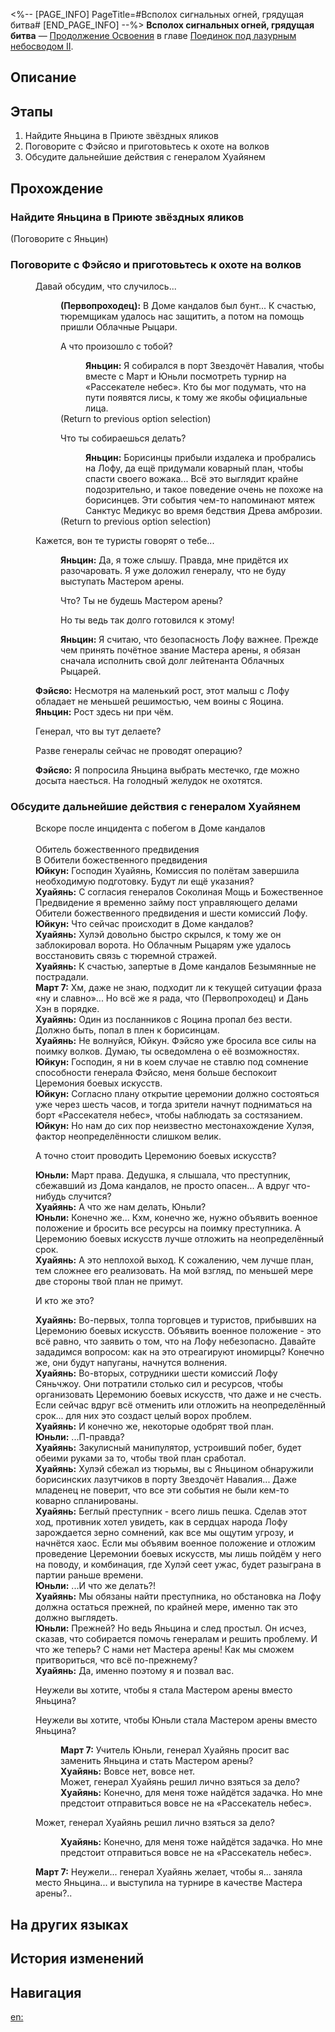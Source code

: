 <%-- [PAGE_INFO]
PageTitle=#Всполох сигнальных огней, грядущая битва#
[END_PAGE_INFO] --%>
{{Дополнить|Диалоги.}}
{{Миссия Инфобокс
|id              = 2022201
|Название        = 
|Изображение     = Миссия Всполох сигнальных огней, грядущая битва.png
|Тип             = Продолжение Освоения
|Событие         = 
|Глава           = Поединок под лазурным небосводом II
|Условия         = Завершена [[Продолжение Освоения]] «[[Волчий побег, неизвестный исход]]»
|Персонажи       = Март 7; Первопроходец; Фэйсяо; Хуайянь; Юйкун; Юньли; Яньцин
|СтартЛокация    = [[Лофу Сяньчжоу]] — [[Центральная гавань Приюта звёздных яликов]]
|Мир             = Лофу Сяньчжоу
|Предыдущая      = Волчий побег, неизвестный исход
|Следующая       = Ниточка вьётся, в минувших делах отзовётся
|Награды         = Опыт Освоения*200; Звёздный нефрит*30; Путеводитель путешественника*2; Очищенный эфир*2; Кредиты*20 000
}}
'''Всполох сигнальных огней, грядущая битва''' — [[Продолжение Освоения]] в главе [[Поединок под лазурным небосводом II]].

==Описание==
{{Описание|Борисинский преступник Хулэй сбежал из тюрьмы, захватив в заложники посланника с Яоцина и поставив под угрозу Церемонию боевых искусств. В Обители божественного предвидения Март 7 и Юньли слушают анализ ситуации генерала Хуайяня, пока Яньцин в тревоге ожидает приказа начать охоту на волков...}}

==Этапы==
# Найдите Яньцина в Приюте звёздных яликов
# Поговорите с Фэйсяо и приготовьтесь к охоте на волков
# Обсудите дальнейшие действия с генералом Хуайянем

==Прохождение==
{{Дополнить}}
===Найдите Яньцина в Приюте звёздных яликов===
{{Описание миссии|тип=Продолжение Освоения|локация=Центральная гавань Приюта звёздных яликов|Дом кандалов пал, стая волков вырвалась на волю. Это происшествие сорвало планы ещё до того, как Церемония боевых искусств успела начаться. Хотя переулки Сяньчжоу кажутся привычно безмятежными, волки, способные менять форму, уже скрываются в толпе.<br />Покинув Дом кандалов, вы застаёте Яньцина обеспокоенно расхаживающим из стороны в сторону.}}
{{Диалог Начало}}

;(Поговорите с Яньцин)
:{{tx}}

{{Диалог Конец}}

===Поговорите с Фэйсяо и приготовьтесь к охоте на волков===
{{Описание миссии|тип=Продолжение Освоения|локация=Центральная гавань Приюта звёздных яликов|Дом кандалов пал, стая волков вырвалась на волю. Это происшествие сорвало планы ещё до того, как Церемония боевых искусств успела начаться. Хотя переулки Сяньчжоу кажутся привычно безмятежными, волки, способные менять форму, уже скрываются в толпе.<br />Для Соколиной Мощи охота на них имеет огромное значение.}}
{{Диалог Начало}}
:{{tx}}
:{{Диалог|Разговор}} Давай обсудим, что случилось...
::'''(Первопроходец):''' В Доме кандалов был бунт... К счастью, тюремщикам удалось нас защитить, а потом на помощь пришли Облачные Рыцари.
::{{Диалог|Стрелка}} А что произошло с тобой?
:::'''Яньцин:''' Я собирался в порт Звездочёт Навалия, чтобы вместе с Март и Юньли посмотреть турнир на «Рассекателе небес». Кто бы мог подумать, что на пути появятся лисы, к тому же якобы официальные лица.
:::{{tx}}
::;(Return to previous option selection)
::{{Диалог|Стрелка}} Что ты собираешься делать?
:::'''Яньцин:''' Борисинцы прибыли издалека и пробрались на Лофу, да ещё придумали коварный план, чтобы спасти своего вожака... Всё это выглядит крайне подозрительно, и такое поведение очень не похоже на борисинцев. Эти события чем-то напоминают мятеж Санктус Медикус во время бедствия Древа амброзии.
:::{{tx}}
::;(Return to previous option selection)
:{{Диалог|Стрелка}} Кажется, вон те туристы говорят о тебе...
::'''Яньцин:''' Да, я тоже слышу. Правда, мне придётся их разочаровать. Я уже доложил генералу, что не буду выступать Мастером арены.
::{{Диалог|Стрелка}} Что? Ты не будешь Мастером арены?
::{{Диалог|Стрелка}} Но ты ведь так долго готовился к этому!
::'''Яньцин:''' Я считаю, что безопасность Лофу важнее. Прежде чем принять почётное звание Мастера арены, я обязан сначала исполнить свой долг лейтенанта Облачных Рыцарей.
::{{tx}}
:'''Фэйсяо:''' Несмотря на маленький рост, этот малыш с Лофу обладает не меньшей решимостью, чем воины с Яоцина.
:'''Яньцин:''' Рост здесь ни при чём.
:{{Диалог|Стрелка}} Генерал, что вы тут делаете?
:{{Диалог|Стрелка}} Разве генералы сейчас не проводят операцию?
:'''Фэйсяо:''' Я попросила Яньцина выбрать местечко, где можно досыта наесться. На голодный желудок не охотятся.
:{{tx}}
{{Диалог Конец}}

===Обсудите дальнейшие действия с генералом Хуайянем===
{{Описание миссии|тип=Продолжение Освоения|локация=Обитель божественного предвидения|Дом кандалов пал, стая волков вырвалась на волю. Это происшествие сорвало планы ещё до того, как Церемония боевых искусств успела начаться. Хотя переулки Сяньчжоу кажутся привычно безмятежными, волки, способные менять форму, уже скрываются в толпе.<br />Тем временем Март 7 и Юньли, прибывшие в Обитель божественного предвидения, внимательно слушают сообщение генерала Хуайяня о текущей обстановке.}}
{{Диалог Начало}}
:Вскоре после инцидента с побегом в Доме кандалов<br /><br />Обитель божественного предвидения
:В Обители божественного предвидения
:'''Юйкун:''' Господин Хуайянь, Комиссия по полётам завершила необходимую подготовку. Будут ли ещё указания?
:'''Хуайянь:''' С согласия генералов Соколиная Мощь и Божественное Предвидение я временно займу пост управляющего делами Обители божественного предвидения и шести комиссий Лофу.
:'''Юйкун:''' Что сейчас происходит в Доме кандалов?
:'''Хуайянь:''' Хулэй довольно быстро скрылся, к тому же он заблокировал ворота. Но Облачным Рыцарям уже удалось восстановить связь с тюремной стражей.
:'''Хуайянь:''' К счастью, запертые в Доме кандалов Безымянные не пострадали.
:'''Март 7:''' Хм, даже не знаю, подходит ли к текущей ситуации фраза «ну и славно»... Но всё же я рада, что (Первопроходец) и Дань Хэн в порядке.
:'''Хуайянь:''' Один из посланников с Яоцина пропал без вести. Должно быть, попал в плен к борисинцам.
:'''Хуайянь:''' Не волнуйся, Юйкун. Фэйсяо уже бросила все силы на поимку волков. Думаю, ты осведомлена о её возможностях.
:'''Юйкун:''' Господин, я ни в коем случае не ставлю под сомнение способности генерала Фэйсяо, меня больше беспокоит Церемония боевых искусств.
:'''Юйкун:''' Согласно плану открытие церемонии должно состояться уже через шесть часов, и тогда зрители начнут подниматься на борт «Рассекателя небес», чтобы наблюдать за состязанием.
:'''Юйкун:''' Но нам до сих пор неизвестно местонахождение Хулэя, фактор неопределённости слишком велик.
:{{Диалог|Стрелка}} А точно стоит проводить Церемонию боевых искусств?
:'''Юньли:''' Март права. Дедушка, я слышала, что преступник, сбежавший из Дома кандалов, не просто опасен... А вдруг что-нибудь случится?
:'''Хуайянь:''' А что же нам делать, Юньли?
:'''Юньли:''' Конечно же... Кхм, конечно же, нужно объявить военное положение и бросить все ресурсы на поимку преступника. А Церемонию боевых искусств лучше отложить на неопределённый срок.
:'''Хуайянь:''' А это неплохой выход. К сожалению, чем лучше план, тем сложнее его реализовать. На мой взгляд, по меньшей мере две стороны твой план не примут.
:{{Диалог|Стрелка}} И кто же это?
:'''Хуайянь:''' Во-первых, толпа торговцев и туристов, прибывших на Церемонию боевых искусств. Объявить военное положение - это всё равно, что заявить о том, что на Лофу небезопасно. Давайте зададимся вопросом: как на это отреагируют иномирцы? Конечно же, они будут напуганы, начнутся волнения.
:'''Хуайянь:''' Во-вторых, сотрудники шести комиссий Лофу Сяньчжоу. Они потратили столько сил и ресурсов, чтобы организовать Церемонию боевых искусств, что даже и не счесть. Если сейчас вдруг всё отменить или отложить на неопределённый срок... для них это создаст целый ворох проблем.
:'''Хуайянь:''' И конечно же, некоторые одобрят твой план.
:'''Юньли:''' ...П-правда?
:'''Хуайянь:''' Закулисный манипулятор, устроивший побег, будет обеими руками за то, чтобы твой план сработал.
:'''Хуайянь:''' Хулэй сбежал из тюрьмы, вы с Яньцином обнаружили борисинских лазутчиков в порту Звездочёт Навалия... Даже младенец не поверит, что все эти события не были кем-то коварно спланированы.
:'''Хуайянь:''' Беглый преступник - всего лишь пешка. Сделав этот ход, противник хотел увидеть, как в сердцах народа Лофу зарождается зерно сомнений, как все мы ощутим угрозу, и начнётся хаос. Если мы объявим военное положение и отложим проведение Церемонии боевых искусств, мы лишь пойдём у него на поводу, и комбинация, где Хулэй сеет ужас, будет разыграна в партии раньше времени.
:'''Юньли:''' ...И что же делать?!
:'''Хуайянь:''' Мы обязаны найти преступника, но обстановка на Лофу должна остаться прежней, по крайней мере, именно так это должно выглядеть.
:'''Юньли:''' Прежней? Но ведь Яньцина и след простыл. Он исчез, сказав, что собирается помочь генералам и решить проблему. И что же теперь? С нами нет Мастера арены! Как мы сможем притвориться, что всё по-прежнему?
:'''Хуайянь:''' Да, именно поэтому я и позвал вас.
:{{Диалог|Стрелка}} Неужели вы хотите, чтобы я стала Мастером арены вместо Яньцина?
:{{Диалог|Стрелка}} Неужели вы хотите, чтобы Юньли стала Мастером арены вместо Яньцина?
::'''Март 7:''' Учитель Юньли, генерал Хуайянь просит вас заменить Яньцина и стать Мастером арены?
::'''Хуайянь:''' Вовсе нет, вовсе нет.
::Может, генерал Хуайянь решил лично взяться за дело?
::'''Хуайянь:''' Конечно, для меня тоже найдётся задачка. Но мне предстоит отправиться вовсе не на «Рассекатель небес».
:{{Диалог|Стрелка}} Может, генерал Хуайянь решил лично взяться за дело?
::'''Хуайянь:''' Конечно, для меня тоже найдётся задачка. Но мне предстоит отправиться вовсе не на «Рассекатель небес».
:'''Март 7:''' Неужели... генерал Хуайянь желает, чтобы я... заняла место Яньцина... и выступила на турнире в качестве Мастера арены?..
:{{tx}}
{{Диалог Конец}}

==На других языках==
{{На других языках
|en   = At Dawn, To War
|zhs  = 烽举烟传，枕弧待战
|zht  = 烽舉煙傳，枕弧待戰
|ja   = 烽火の伝煙、弓枕き戦を待つ
|ko   = 불붙은 봉화, 만반의 대비
|es   = Al alba, a vencer
|fr   = À l'aube de la guerre
|ru   = Всполох сигнальных огней, грядущая битва
|th   = เตรียมรบมุ่งจบสงคราม
|vi   = Tín Hiệu Chiến Tranh, Chỉ Huy Đợi Chiến
|de   = In den Krieg bei Morgengrauen
|id   = Sinyal Perang Diangkat, Bersiap untuk Berperang
|pt   = Ao Amanhecer, À Guerra
}}

==История изменений==
{{История изменений|3.5}}

==Навигация==
{{Продолжение Освоения Навбокс|Глава }}

[[en:]]
